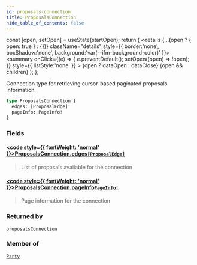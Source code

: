 ```yaml
---
id: proposals-connection
title: ProposalsConnection
hide_table_of_contents: false
---
```







  const [open, setOpen] = useState(startOpen);
  return (
    <details {...(open ? { open: true } : {})} className="details" style={{ border:'none', boxShadow:'none', background:'var(--ifm-background-color)' }}>
      <summary
        onClick={(e) => {
          e.preventDefault();
          setOpen((open) => !open);
        }}
        style={{ listStyle:'none' }}
      >
      {open ? dataOpen : dataClose}
      </summary>
      {open && children}
    </details>
  );
};




Connection type for retrieving cursor-based paginated proposals information


```graphql
type ProposalsConnection {
  edges: [ProposalEdge]
  pageInfo: PageInfo!
}
```


### Fields

#### [<code style={{ fontWeight: 'normal' }}>ProposalsConnection.<b>edges</b></code>](#)<Bullet />[`[ProposalEdge]`](/testnet/api/graphql/objects/proposal-edge) <Badge class="secondary" text="list"/> <Badge class="secondary" text="object"/>
> List of proposals available for the connection
> 

#### [<code style={{ fontWeight: 'normal' }}>ProposalsConnection.<b>pageInfo</b></code>](#)<Bullet />[`PageInfo!`](/testnet/api/graphql/objects/page-info) <Badge class="secondary" text="non-null"/> <Badge class="secondary" text="object"/>
> Page information for the connection
> 



### Returned by

[`proposalsConnection`](/testnet/api/graphql/queries/proposals-connection)  <Badge class="secondary" text="query"/>

### Member of

[`Party`](/testnet/api/graphql/objects/party)  <Badge class="secondary" text="object"/>

